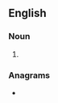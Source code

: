 ==English==

===Noun===
{{head|en|noun form}}

# {{plural of|en|admonisher}}

===Anagrams===
* {{anagrams|en|a=adehimnorss|rhamnosides}}